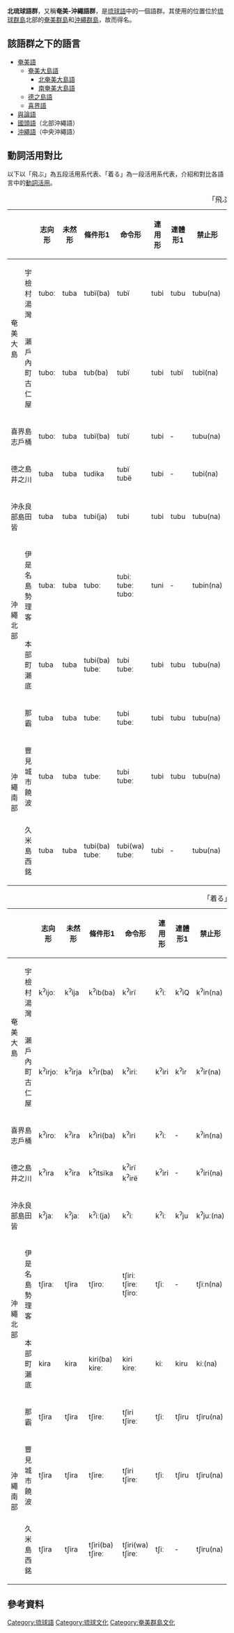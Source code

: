 {{Infobox language family
|name=北琉球語群
|altname= Amami–Okinawan
|region=[[奄美群島|奄美群島]]、[[沖繩群島|沖繩群島]]
|familycolor=Altaic
|fam1=[[日本-琉球語系|日本-琉球語系]]
|fam2=[[琉球語|琉球語]]
|child1=[[喜界語|喜界語]]
|child2=[[奄美語|奄美語]]
|child3=[[德之島語|德之島語]]
|child4=[[沖永良部語|沖永良部語]]
|child5=[[與論語|與論語]]
|child6=[[國頭語|國頭語]]
|child7=[[沖繩語|沖繩語]]
|glotto=nort3255
|glottorefname=Northern Ryukyuan
}}
'''北琉球語群'''，又稱'''奄美-沖繩語群'''，是[[琉球語|琉球語]]中的一個語群。其使用的位置位於[[琉球群島|琉球群島]]北部的[[奄美群島|奄美群島]]和[[沖繩群島|沖繩群島]]，故而得名。

==該語群之下的語言==
*[[奄美語|奄美語]]
**[[奄美大島語|奄美大島語]]
***[[北奄美大島語|北奄美大島語]]
***[[南奄美大島語|南奄美大島語]]
**[[德之島語|德之島語]]
**[[喜界語|喜界語]]
*[[與論語|與論語]]
*[[國頭語|國頭語]]（北部沖繩語）
*[[沖繩語|沖繩語]]（中央沖繩語）

==動詞活用對比==
以下以「飛ぶ」為五段活用系代表、「着る」為一段活用系代表，介紹和對比各語言中的[[動詞活用|動詞活用]]。

{| class="wikitable" style="text-align:center"
|+「飛ぶ」
|- 
!colspan="2"| !!志向形!!未然形!!條件形1!!命令形!!連用形!!連體形1!!禁止形!!終止形1!!終止形2!!連體形2!!du係結形!!ga係結形!!條件形2!!準体形!!接續形
|-
!rowspan="2"|奄<br/>美<br/>大<br/>島!!宇檢村湯灣
|tuboː||tuba||tubï(ba)||tubï||tubi||tubu||tubu(na)||bubjui||tubjun||tubjun||tubjuru||‐||‐||tubju||tudi
|-
!瀨戶內町古仁屋
|tuboː||tuba||tub(ba)||tubï||tubi||tubï||tubï(na)||tubjur||tubjum||tubjun||tubjur||‐||‐||tubju||tudï
|-
!colspan="2"|喜界島志戶桶
|tuboː||tuba||tubï(ba)||tubï||tubi||‐||tubu(na)||tubjui||tubjun||tubjun||‐||‐||‐||tubju||tudi
|-
!colspan="2"|德之島井之川
|tuba||tuba||tudika||tubï<br/>tubë||tubi||‐||tubi(na)||tubjuri||tubjun||tubjun||tubjuru||‐||‐||tubju||tudi
|-
!colspan="2"|沖永良部島田皆
|tuba||tuba||tubi(ja)||tubi||tubi||tubu||tubu(na)||‐||tubimu||tubinu||tubiru||tubira||‐||tubi||tudi
|-
!rowspan="2"|沖<br/>繩<br/>北<br/>部!!伊是名島<br/>勢理客
|tubaː||tuba||tuboː||tubiː<br/>tubeː<br/>tuboː||tuni||‐||tubin(na)||‐||tunun||tununu||tunuru||tunura||‐||tunu||tuneː
|-
!本部町瀨底
|tuba||tuba||tubi(ba)<br/>tubeː||tubi<br/>tubeː||tubi||tubu||tubu(na)||‐||tubun||tubun||tuburu||tubura||tubura(ba)||tubu||turi
|-
!rowspan="3"|沖<br/>繩<br/>南<br/>部
!那霸
|tuba||tuba||tubeː||tubi<br/>tubeː||tubi||tubu||tubu(na)||‐||tubun||tuburu||tuburu||tubura||tuburaː||tubu||turi
|-
!豐見城市<br/>饒波
|tuba||tuba||tubeː||tubi<br/>tubeː||tubi||tubu||tubu(na)||‐||tubun||tubunu||tuburu||tubura||tuburaː||tubu||turi
|-
!久米島<br/>西銘
|tuba||tuba||tubi(ba)<br/>tubeː||tubi(wa)<br/>tubeː||tubi||‐||tubu(na)||‐||tubin||tubiru||tubiru||tubira||tubiraː||tubi||turi
|}

{| class="wikitable" style="text-align:center"
|+「着る」
|- 
!colspan="2"| !!志向形!!未然形!!條件形1!!命令形!!連用形!!連體形1!!禁止形!!終止形1!!終止形2!!連體形2!!du係結形!!ga係結形!!條件形2!!準體形!!接續形
|-
!rowspan="2"|奄<br/>美<br/>大<br/>島!!宇檢村湯灣
|k<sup>ʔ</sup>ijoː||k<sup>ʔ</sup>ija||k<sup>ʔ</sup>ib(ba)||k<sup>ʔ</sup>irï||k<sup>ʔ</sup>iː||k<sup>ʔ</sup>iQ||k<sup>ʔ</sup>in(na)||k<sup>ʔ</sup>ijui||k<sup>ʔ</sup>ijun||k<sup>ʔ</sup>ijun||k<sup>ʔ</sup>ijuru||‐||‐||k<sup>ʔ</sup>iju||k<sup>ʔ</sup>itʃi
|-
!瀨戶內町古仁屋
|k<sup>ʔ</sup>irjoː||k<sup>ʔ</sup>irja||k<sup>ʔ</sup>ir(ba)||k<sup>ʔ</sup>iriː||k<sup>ʔ</sup>iri||k<sup>ʔ</sup>ir||k<sup>ʔ</sup>ir(na)||k<sup>ʔ</sup>irjur||k<sup>ʔ</sup>irjum||k<sup>ʔ</sup>irjun||k<sup>ʔ</sup>irjur||‐||‐||k<sup>ʔ</sup>irju||k<sup>ʔ</sup>itʃi
|-
!colspan="2"|喜界島志戶桶
|k<sup>ʔ</sup>iroː||k<sup>ʔ</sup>ira||k<sup>ʔ</sup>iri(ba)||k<sup>ʔ</sup>iri||k<sup>ʔ</sup>iː||‐||k<sup>ʔ</sup>in(na)||k<sup>ʔ</sup>ijui||k<sup>ʔ</sup>ijun||k<sup>ʔ</sup>ijun||‐||‐||‐||k<sup>ʔ</sup>iju||k<sup>ʔ</sup>itʃi
|-
!colspan="2"|德之島井之川
|k<sup>ʔ</sup>ira||k<sup>ʔ</sup>ira||k<sup>ʔ</sup>itsïka||k<sup>ʔ</sup>irï<br/>k<sup>ʔ</sup>irë||k<sup>ʔ</sup>iri||‐||k<sup>ʔ</sup>iri(na)||k<sup>ʔ</sup>iruri||k<sup>ʔ</sup>irun||k<sup>ʔ</sup>irun||k<sup>ʔ</sup>iruru||‐||‐||k<sup>ʔ</sup>iru||k<sup>ʔ</sup>itsï
|-
!colspan="2"|沖永良部島田皆
|k<sup>ʔ</sup>jaː||k<sup>ʔ</sup>jaː||k<sup>ʔ</sup>iː(ja)||k<sup>ʔ</sup>iː||k<sup>ʔ</sup>iː||k<sup>ʔ</sup>ju||k<sup>ʔ</sup>juː(na)||‐||k<sup>ʔ</sup>iːmu||k<sup>ʔ</sup>iːnu||k<sup>ʔ</sup>iːru||k<sup>ʔ</sup>iːra||‐||k<sup>ʔ</sup>iː||k<sup>ʔ</sup>ittʃi
|-
!rowspan="2"|沖<br/>繩<br/>北<br/>部
!伊是名島<br/>勢理客
|tʃiraː||tʃira||tʃiroː||tʃiriː<br/>tʃireː<br/>tʃiroː||tʃiː||‐||tʃiːn(na)||‐||tʃiːn||tʃiːnu||tʃiːru||tʃiːra||‐||tʃiː||tʃieː
|-
!本部町瀨底
|kira||kira||kiri(ba)<br/>kireː||kiri<br/>kireː||kiː||kiru||kiː(na)||‐||kiːn||kiːn||kiːru||kiːra||kiːra(ba)||kiː||kitʃi
|-
!rowspan="3"|沖<br/>繩<br/>南<br/>部
!那霸
|tʃira||tʃira||tʃireː||tʃiri<br/>tʃireː||tʃiː||tʃiru||tʃiru(na)||‐||tʃiːn||tʃiːru||tʃiːru||tʃiːra||tʃiːraː||tʃiː||tʃitʃi
|-
!豐見城市<br/>饒波
|tʃira||tʃira||tʃireː||tʃiri<br/>tʃireː||tʃiː||tʃiru||tʃiru(na)||‐||tʃiːn||tʃiːnu||tʃiːru||tʃiːra||tʃiːraː||tʃiː||tʃitʃi
|-
!久米島<br/>西銘
|tʃira||tʃira||tʃiri(ba)<br/>tʃireː||tʃiri(wa)<br/>tʃireː||tʃiː||‐||tʃiru(na)||‐||tʃijun||tʃijuru||tʃijuru||tʃijura||tʃijuraː||tʃiju||tʃitʃi
|}
==參考資料==
{{reflist}}
{{Incubator|prefix=Wp|code=ryu|language=沖繩語}}
{{Incubator|prefix=Wp|code=ryn|language=北奄美語}}
{{Incubator|prefix=Wp|code=ams|language=南奄美語}}
{{Incubator|prefix=Wp|code=kzg|language=喜界語}}
{{Incubator|prefix=Wp|code=tkn|language=德之岛语}}
{{Incubator|prefix=Wp|code=okn|language=冲永良部语}}
{{Incubator|prefix=Wp|code=xug|language=国头语}}
{{Incubator|prefix=Wp|code=yox|language=与论语}}
{{琉球語}}

[[Category:琉球語|Category:琉球語]]
[[Category:琉球文化|Category:琉球文化]]
[[Category:奄美群島文化|Category:奄美群島文化]]
